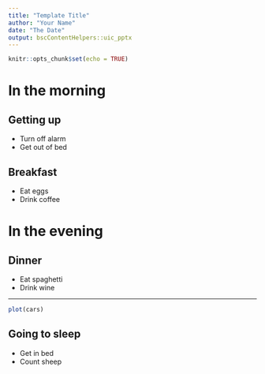 ```yaml
---
title: "Template Title"
author: "Your Name"
date: "The Date"
output: bscContentHelpers::uic_pptx
---
```


```r
knitr::opts_chunk$set(echo = TRUE)
```

# In the morning

## Getting up

- Turn off alarm
- Get out of bed

## Breakfast

- Eat eggs
- Drink coffee

# In the evening

## Dinner

- Eat spaghetti
- Drink wine

---

```r
plot(cars)
```

## Going to sleep

- Get in bed
- Count sheep

